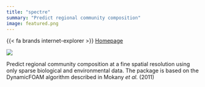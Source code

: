 ```yaml
---
title: "spectre"
summary: "Predict regional community composition"
image: featured.png
---
```


{{< fa brands internet-explorer >}} [Homepage](https://github.com/r-spatialecology/spectre)

![](featured.png){fig-align="center"}

Predict regional community composition at a fine spatial resolution using only sparse biological and environmental data. The package is based on the DynamicFOAM algorithm described  in Mokany _et al._ (2011)
